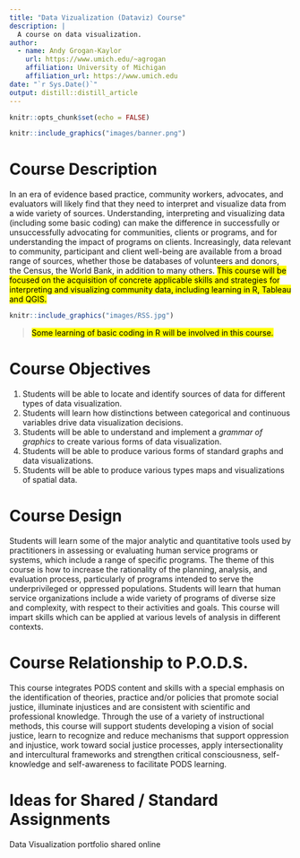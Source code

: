 ```yaml
---
title: "Data Vizualization (Dataviz) Course"
description: |
  A course on data visualization.
author:
  - name: Andy Grogan-Kaylor
    url: https://www.umich.edu/~agrogan
    affiliation: University of Michigan
    affiliation_url: https://www.umich.edu
date: "`r Sys.Date()`"
output: distill::distill_article
---
```


```r

knitr::opts_chunk$set(echo = FALSE)

```

```r

knitr::include_graphics("images/banner.png")

```

# Course Description

In an era of evidence based practice, community workers, advocates, and evaluators will likely find that they need to interpret and visualize data from a wide variety of sources. Understanding, interpreting and visualizing data (including some basic coding) can make the difference in successfully or unsuccessfully advocating for communities, clients or programs, and for understanding the impact of programs on clients. Increasingly, data relevant to community, participant and client well-being are available from a broad range of sources, whether those be databases of volunteers and donors, the Census, the World Bank, in addition to many others. <mark>This course will be focused on the acquisition of concrete applicable skills and strategies for interpreting and visualizing community data, including learning in R, Tableau and QGIS.</mark>

<aside>
```r

knitr::include_graphics("images/RSS.jpg")

```
</aside>

> <mark>Some learning of basic coding in R will be involved in this course.</mark>

# Course Objectives

1. Students will be able to locate and identify sources of data for different types of data visualization.
2. Students will learn how distinctions between categorical and continuous variables drive data visualization decisions.
3. Students will be able to understand and implement a *grammar of graphics* to create various forms of data visualization.
4. Students will be able to produce various forms of standard graphs and data visualizations.
5. Students will be able to produce various types maps and visualizations of spatial data.

# Course Design

Students will learn some of the major analytic and quantitative tools used by practitioners in assessing or evaluating human service programs or systems, which include a range of specific programs. The theme of this course is how to increase the rationality of the planning, analysis, and evaluation process, particularly of programs intended to serve the underprivileged or oppressed populations. Students will learn that human service organizations include a wide variety of programs of diverse size and complexity, with respect to their activities and goals. This course will impart skills which can be applied at various levels of analysis in different contexts.

# Course Relationship to P.O.D.S.

This course integrates PODS content and skills with a special emphasis on the identification of theories, practice and/or policies that promote social justice, illuminate injustices and are consistent with scientific and professional knowledge. Through the use of a variety of instructional methods, this course will support students developing a vision of social justice, learn to recognize and reduce mechanisms that support oppression and injustice, work toward social justice processes, apply intersectionality and intercultural frameworks and strengthen critical consciousness, self-knowledge and self-awareness to facilitate PODS learning.

# Ideas for Shared / Standard Assignments

Data Visualization portfolio shared online







